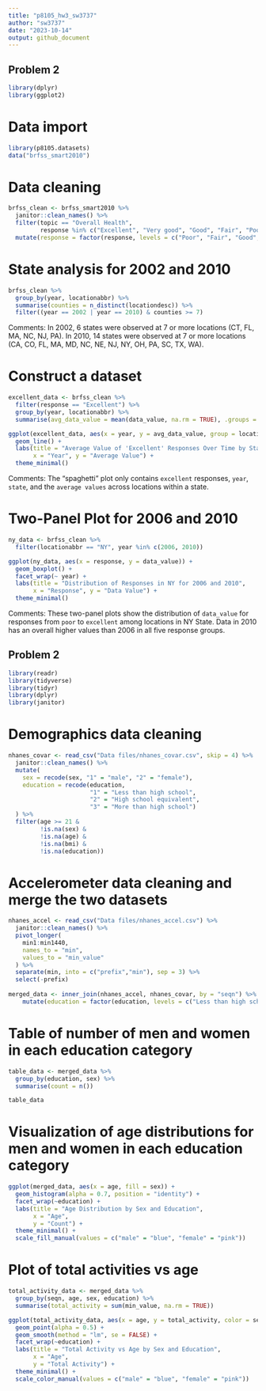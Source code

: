 ```yaml
---
title: "p8105_hw3_sw3737"
author: "sw3737"
date: "2023-10-14"
output: github_document
---
```


## Problem 2

```r
library(dplyr)
library(ggplot2)
```

# Data import

```r
library(p8105.datasets)
data("brfss_smart2010")
```

# Data cleaning

```r
brfss_clean <- brfss_smart2010 %>% 
  janitor::clean_names() %>%
  filter(topic == "Overall Health", 
         response %in% c("Excellent", "Very good", "Good", "Fair", "Poor")) %>% 
  mutate(response = factor(response, levels = c("Poor", "Fair", "Good", "Very good", "Excellent")))
```

# State analysis for 2002 and 2010

```r
brfss_clean %>%
  group_by(year, locationabbr) %>%
  summarise(counties = n_distinct(locationdesc)) %>%
  filter((year == 2002 | year == 2010) & counties >= 7)
```

Comments: In 2002, 6 states were observed at 7 or more locations (CT, FL, MA, NC, NJ, PA). In 2010, 14 states were observed at 7 or more locations (CA, CO, FL, MA, MD, NC, NE, NJ, NY, OH, PA, SC, TX, WA).

# Construct a dataset

```r
excellent_data <- brfss_clean %>% 
  filter(response == "Excellent") %>%
  group_by(year, locationabbr) %>%
  summarise(avg_data_value = mean(data_value, na.rm = TRUE), .groups = "drop")

ggplot(excellent_data, aes(x = year, y = avg_data_value, group = locationabbr, color = locationabbr)) +
  geom_line() +
  labs(title = "Average Value of 'Excellent' Responses Over Time by State",
       x = "Year", y = "Average Value") +
  theme_minimal() 
```

Comments: The "spaghetti" plot only contains `excellent` responses, `year`, `state`, and the `average values` across locations within a state.

# Two-Panel Plot for 2006 and 2010

```r
ny_data <- brfss_clean %>% 
  filter(locationabbr == "NY", year %in% c(2006, 2010))

ggplot(ny_data, aes(x = response, y = data_value)) +
  geom_boxplot() +
  facet_wrap(~ year) +
  labs(title = "Distribution of Responses in NY for 2006 and 2010",
       x = "Response", y = "Data Value") +
  theme_minimal()
```

Comments: These two-panel plots show the distribution of `data_value` for responses from `poor` to `excellent` among locations in NY State. Data in 2010 has an overall higher values than 2006 in all five response groups.

## Problem 2

```r
library(readr)
library(tidyverse)
library(tidyr)
library(dplyr)
library(janitor)
```

# Demographics data cleaning

```r
nhanes_covar <- read_csv("Data files/nhanes_covar.csv", skip = 4) %>%
  janitor::clean_names() %>% 
  mutate(
    sex = recode(sex, "1" = "male", "2" = "female"),
    education = recode(education, 
                       "1" = "Less than high school",
                       "2" = "High school equivalent",
                       "3" = "More than high school")
  ) %>%
  filter(age >= 21 & 
         !is.na(sex) & 
         !is.na(age) & 
         !is.na(bmi) & 
         !is.na(education))
```

# Accelerometer data cleaning and merge the two datasets

```r
nhanes_accel <- read_csv("Data files/nhanes_accel.csv") %>%
  janitor::clean_names() %>%
  pivot_longer(
    min1:min1440,
    names_to = "min",
    values_to = "min_value"
  ) %>%
  separate(min, into = c("prefix","min"), sep = 3) %>%
  select(-prefix)
  
merged_data <- inner_join(nhanes_accel, nhanes_covar, by = "seqn") %>%
    mutate(education = factor(education, levels = c("Less than high school", "High school equivalent", "More than high school")))
```

# Table of number of men and women in each education category
```r
table_data <- merged_data %>% 
  group_by(education, sex) %>% 
  summarise(count = n())

table_data
```

# Visualization of age distributions for men and women in each education category
```r
ggplot(merged_data, aes(x = age, fill = sex)) +
  geom_histogram(alpha = 0.7, position = "identity") +
  facet_wrap(~education) +
  labs(title = "Age Distribution by Sex and Education",
       x = "Age",
       y = "Count") +
  theme_minimal() +
  scale_fill_manual(values = c("male" = "blue", "female" = "pink"))
```

# Plot of total activities vs age
```r
total_activity_data <- merged_data %>%
  group_by(seqn, age, sex, education) %>%
  summarise(total_activity = sum(min_value, na.rm = TRUE))

ggplot(total_activity_data, aes(x = age, y = total_activity, color = sex)) +
  geom_point(alpha = 0.5) +
  geom_smooth(method = "lm", se = FALSE) +
  facet_wrap(~education) +
  labs(title = "Total Activity vs Age by Sex and Education",
       x = "Age",
       y = "Total Activity") +
  theme_minimal() +
  scale_color_manual(values = c("male" = "blue", "female" = "pink"))
```

